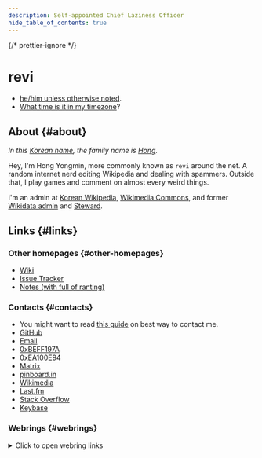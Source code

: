 ```yaml
---
description: Self-appointed Chief Laziness Officer
hide_table_of_contents: true
---
```


{/* prettier-ignore */}
<head>
<link rel="authorization_endpoint" href="https://indieauth.com/auth" />
<link rel="token_endpoint" href="https://tokens.indieauth.com/token" />
<link rel="me authn" href="https://github.com/revi" />
<link rel="me" href="https://www.last.fm/user/revinim" />
<link rel="me" href="https://stackoverflow.com/users/5089628/revi" />
<link rel="me" href="https://meta.wikimedia.org/wiki/User:-revi" />
</head>

# revi

- [he/him unless otherwise noted](./gender-pronounciation).
- [What time is it in my timezone](./time)?

## About {#about}

_In this [Korean name](https://en.wikipedia.org/wiki/Korean_name),
the family name is [Hong](https://w.wiki/ANiq)._

Hey, I'm Hong Yongmin, more commonly known as `revi` around the net.
A random internet nerd editing Wikipedia and dealing with spammers.
Outside that, I play games and comment on almost every weird things.

I'm an admin at [Korean Wikipedia](https://ko.wikipedia.org/),
[Wikimedia Commons](https://commons.wikimedia.org/),
and former [Wikidata admin](https://wikidata.org) and [Steward](https://meta.wikimedia.org/wiki/S).

## Links {#links}

### Other homepages {#other-homepages}

- [Wiki](https://revi.wiki/)
- [Issue Tracker](https://issuetracker.revi.xyz)
- [Notes (with full of ranting)](/blog/)

### Contacts {#contacts}

- You might want to read [this guide](./contact-method) on best way to contact me.
- [GitHub](https://github.com/revi)
- [Email](./contact-method#email)
- [0xBEFF197A](https://revi.xyz/0xBEFF197A.asc)
- [0xEA100E94](https://revi.xyz/0xEA100E94.asc)
- [Matrix](https://matrix.to/#/@revi:omg.lol)
- [pinboard.in](https://pinboard.in/u:revi)
- [Wikimedia](https://meta.wikimedia.org/wiki/User:-revi)
- [Last.fm](https://www.last.fm/user/revinim)
- [Stack Overflow](https://stackoverflow.com/users/5089628/revi)
- [Keybase](https://keybase.io/revi)

### Webrings {#webrings}

<details>
<summary>Click to open webring links</summary>

- [←](https://xn--sr8hvo.ws/previous)
  Part of [IndieWeb Webring](https://xn--sr8hvo.ws/) 🕸💍
  [→](https://xn--sr8hvo.ws/next)
- [←](https://webring.wiki/previous?host=revi.xyz)
  Part of [webring.wiki](https://webring.wiki/)
  [→](https://webring.wiki/next?host=revi.xyz)


</details>
